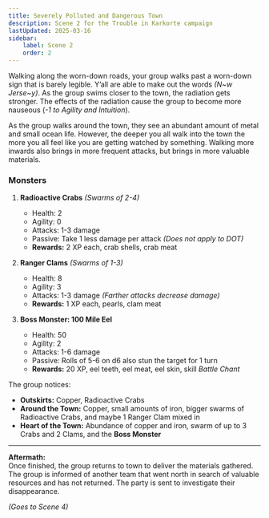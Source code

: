 ```yaml
---
title: Severely Polluted and Dangerous Town
description: Scene 2 for the Trouble in Karkorte campaign
lastUpdated: 2025-03-16
sidebar:
    label: Scene 2
    order: 2
---
```


Walking along the worn-down roads, your group walks past a worn-down sign that is barely legible. Y’all are able to make out the words *(N~w Jerse~y)*. As the group swims closer to the town, the radiation gets stronger. The effects of the radiation cause the group to become more nauseous (*-1 to Agility and Intuition*). 

As the group walks around the town, they see an abundant amount of metal and small ocean life. However, the deeper you all walk into the town the more you all feel like you are getting watched by something. Walking more inwards also brings in more frequent attacks, but brings in more valuable materials.

### Monsters
1. **Radioactive Crabs** *(Swarms of 2-4)*  
   - Health: 2  
   - Agility: 0  
   - Attacks: 1-3 damage  
   - Passive: Take 1 less damage per attack *(Does not apply to DOT)*  
   - **Rewards:** 2 XP each, crab shells, crab meat

2. **Ranger Clams** *(Swarms of 1-3)*  
   - Health: 8  
   - Agility: 3  
   - Attacks: 1-3 damage *(Farther attacks decrease damage)*  
   - **Rewards:** 1 XP each, pearls, clam meat

3. **Boss Monster: 100 Mile Eel**  
   - Health: 50  
   - Agility: 2  
   - Attacks: 1-6 damage  
   - Passive: Rolls of 5-6 on d6 also stun the target for 1 turn  
   - **Rewards:** 20 XP, eel teeth, eel meat, eel skin, skill *Battle Chant*

The group notices:
- **Outskirts:** Copper, Radioactive Crabs
- **Around the Town:** Copper, small amounts of iron, bigger swarms of Radioactive Crabs, and maybe 1 Ranger Clam mixed in
- **Heart of the Town:** Abundance of copper and iron, swarm of up to 3 Crabs and 2 Clams, and the **Boss Monster**

---

**Aftermath:**  
Once finished, the group returns to town to deliver the materials gathered. The group is informed of another team that went north in search of valuable resources and has not returned. The party is sent to investigate their disappearance.

*(Goes to Scene 4)*
